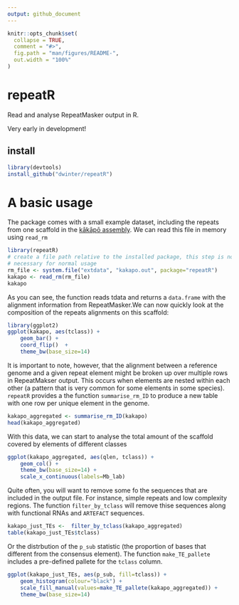 ```yaml
---
output: github_document
---
```


<!-- README.md is generated from README.Rmd. Please edit that file -->

```r
knitr::opts_chunk$set(
  collapse = TRUE,
  comment = "#>",
  fig.path = "man/figures/README-",
  out.width = "100%"
)
```

# repeatR

Read and analyse RepeatMasker output in R. 

Very early in development!

## install

```r
library(devtools)
install_github("dwinter/repeatR")
```

# A basic usage

The package comes with a small example dataset, including the repeats from one
scaffold in the [kākāpō assembly](https://www.ncbi.nlm.nih.gov/assembly/GCF_004027225.2/).
We can read this file in memory using `read_rm`

```r
library(repeatR)
# create a file path relative to the installed package, this step is not
# necessary for normal usage
rm_file <- system.file("extdata", "kakapo.out", package="repeatR")
kakapo <- read_rm(rm_file)
kakapo
```

As you can see, the function reads tdata and returns a `data.frame` with the
alignment information from RepeatMasker.We can now quickly look at the 
composition of the repeats alignments on this scaffold:

```r
library(ggplot2)
ggplot(kakapo, aes(tclass)) + 
    geom_bar() + 
    coord_flip()  + 
    theme_bw(base_size=14) 
```

It is important to note, however, that the alignment between a reference genome
and a given repeat element might be broken up over multiple rows in RepeatMakser
output. This occurs when elements are nested within each other (a pattern that
is very common for some elements in some species). `repeatR` provides a the
function `summarise_rm_ID` to produce a new table with one row per unique
element in the genome.

```r
kakapo_aggregated <- summarise_rm_ID(kakapo)
head(kakapo_aggregated)
```

With this data, we can start to analyse the total amount of the scaffold covered
by elements of different classes

```r
ggplot(kakapo_aggregated, aes(qlen, tclass)) +
    geom_col() +
    theme_bw(base_size=14) +
    scale_x_continuous(labels=Mb_lab) 
```

Quite often, you will want to remove some fo the sequences that are included in
the output file. For instance, simple repeats and low complexity regions. The
function `filter_by_tclass` will remove thise sequences along with functional
RNAs and `ARTEFACT` sequences.

```r
kakapo_just_TEs <-  filter_by_tclass(kakapo_aggregated)
table(kakapo_just_TEs$tclass)
```


Or the distrbution of the `p_sub` statistic (the proportion of bases that
different from the consensus element). The function `make_TE_pallete` includes a
pre-defined pallete for the `tclass` column.

```r
ggplot(kakapo_just_TEs, aes(p_sub, fill=tclass)) +
    geom_histogram(colour="black") +
    scale_fill_manual(values=make_TE_pallete(kakapo_aggregated)) +
    theme_bw(base_size=14) 
```

